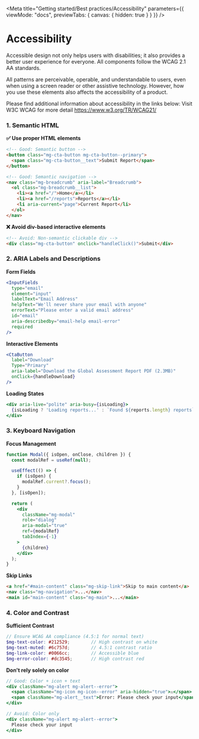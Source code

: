 
<Meta
  title="Getting started/Best practices/Accessibility"
  parameters={{
    viewMode: "docs",
    previewTabs: {
      canvas: { hidden: true }
    }
  }}
/>

# Accessibility

Accessible design not only helps users with disabilities; it also provides a better user experience for everyone. All components follow the WCAG 2.1 AA standards.

All patterns are perceivable, operable, and understandable to users, even when using a screen reader or other assistive technology. However, how you use these elements also affects the accessibility of a product.

Please find additional information about accessibility in the links below:
Visit W3C WCAG for more detail https://www.w3.org/TR/WCAG21/


### 1. Semantic HTML

**✅ Use proper HTML elements**
```html
<!-- Good: Semantic button -->
<button class="mg-cta-button mg-cta-button--primary">
  <span class="mg-cta-button__text">Submit Report</span>
</button>

<!-- Good: Semantic navigation -->
<nav class="mg-breadcrumb" aria-label="Breadcrumb">
  <ol class="mg-breadcrumb__list">
    <li><a href="/">Home</a></li>
    <li><a href="/reports">Reports</a></li>
    <li aria-current="page">Current Report</li>
  </ol>
</nav>
```

**❌ Avoid div-based interactive elements**
```html
<!-- Avoid: Non-semantic clickable div -->
<div class="mg-cta-button" onclick="handleClick()">Submit</div>
```

### 2. ARIA Labels and Descriptions

**Form Fields**
```jsx
<InputFields
  type="email"
  element="input"
  labelText="Email Address"
  helpText="We'll never share your email with anyone"
  errorText="Please enter a valid email address"
  id="email"
  aria-describedby="email-help email-error"
  required
/>
```

**Interactive Elements**
```jsx
<CtaButton
  label="Download"
  Type="Primary"
  aria-label="Download the Global Assessment Report PDF (2.3MB)"
  onClick={handleDownload}
/>
```

**Loading States**
```jsx
<div aria-live="polite" aria-busy={isLoading}>
  {isLoading ? 'Loading reports...' : `Found ${reports.length} reports`}
</div>
```

### 3. Keyboard Navigation

**Focus Management**
```jsx
function Modal({ isOpen, onClose, children }) {
  const modalRef = useRef(null);

  useEffect(() => {
    if (isOpen) {
      modalRef.current?.focus();
    }
  }, [isOpen]);

  return (
    <div
      className="mg-modal"
      role="dialog"
      aria-modal="true"
      ref={modalRef}
      tabIndex={-1}
    >
      {children}
    </div>
  );
}
```

**Skip Links**
```html
<a href="#main-content" class="mg-skip-link">Skip to main content</a>
<nav class="mg-navigation">...</nav>
<main id="main-content" class="mg-main">...</main>
```

### 4. Color and Contrast

**Sufficient Contrast**
```scss
// Ensure WCAG AA compliance (4.5:1 for normal text)
$mg-text-color: #212529;        // High contrast on white
$mg-text-muted: #6c757d;        // 4.5:1 contrast ratio
$mg-link-color: #0066cc;        // Accessible blue
$mg-error-color: #dc3545;       // High contrast red
```

**Don't rely solely on color**
```jsx
// Good: Color + icon + text
<div className="mg-alert mg-alert--error">
  <span className="mg-icon mg-icon--error" aria-hidden="true">⚠️</span>
  <span className="mg-alert__text">Error: Please check your input</span>
</div>

// Avoid: Color only
<div className="mg-alert mg-alert--error">
  Please check your input
</div>
```
